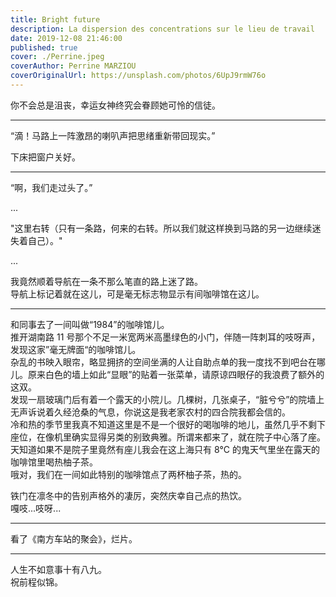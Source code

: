 ```yaml
---
title: Bright future
description: La dispersion des concentrations sur le lieu de travail
date: 2019-12-08 21:46:00
published: true
cover: ./Perrine.jpeg
coverAuthor: Perrine MARZIOU
coverOriginalUrl: https://unsplash.com/photos/6UpJ9rmW76o
---
```


你不会总是沮丧，幸运女神终究会眷顾她可怜的信徒。

---

“滴！马路上一阵激昂的喇叭声把思绪重新带回现实。”

下床把窗户关好。

---

“啊，我们走过头了。”

...

"这里右转（只有一条路，何来的右转。所以我们就这样换到马路的另一边继续迷失着自己）。"

...

我竟然顺着导航在一条不那么笔直的路上迷了路。<br />
导航上标记着就在这儿，可是毫无标志物显示有间咖啡馆在这儿。

---

和同事去了一间叫做“1984”的咖啡馆儿。<br />
推开湖南路 11 号那个不足一米宽两米高墨绿色的小门，伴随一阵刺耳的吱呀声，发现这家”毫无牌面“的咖啡馆儿。<br />
杂乱的书映入眼帘，略显拥挤的空间坐满的人让自助点单的我一度找不到吧台在哪儿。原来白色的墙上如此“显眼”的贴着一张菜单，请原谅四眼仔的我浪费了额外的这双。<br />
发现一扇玻璃门后有着一个露天的小院儿。几棵树，几张桌子，“脏兮兮”的院墙上无声诉说着久经沧桑的气息，你说这是我老家农村的四合院我都会信的。<br />
冷和热的季节里我真不知道这里是不是一个很好的喝咖啡的地儿，虽然几乎不剩下座位，在像机里确实显得另类的别致典雅。所谓来都来了，就在院子中心落了座。<br />
天知道如果不是院子里竟然有座儿我会在这上海只有 8°C 的鬼天气里坐在露天的咖啡馆里喝热柚子茶。<br />
哦对，我们在一间如此特别的咖啡馆点了两杯柚子茶，热的。

铁门在凛冬中的告别声格外的凄厉，突然庆幸自己点的热饮。<br />
嘎吱...吱呀...

---

看了《南方车站的聚会》，烂片。

---

人生不如意事十有八九。<br />
祝前程似锦。
